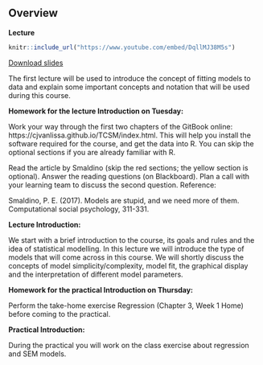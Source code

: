 ## Overview

**Lecture**

```{r, echo = FALSE}
knitr::include_url("https://www.youtube.com/embed/DqllMJ38M5s")
```

[Download slides](pdfs/tcsm_week_1.pdf)

The first lecture will be used to introduce the concept of fitting models to data and explain some important concepts and notation that will be used during this course.

**Homework for the lecture Introduction on Tuesday:**

Work your way through the first two chapters of the GitBook online: https://cjvanlissa.github.io/TCSM/index.html. This will help you install the software required for the course, and get the data into R. You can skip the optional sections if you are already familiar with R.

Read the article by Smaldino (skip the red sections; the yellow section is optional). Answer the reading questions (on Blackboard). Plan a call with your learning team to discuss the second question. Reference:

Smaldino, P. E. (2017). Models are stupid, and we need more of 
them. Computational social psychology, 311-331.

**Lecture Introduction:**

We start with a brief introduction to the course, its goals and rules and the idea of statistical modelling. In this lecture we will introduce the type of models that will come across in this course. We will shortly discuss the concepts of model simplicity/complexity, model fit, the graphical display and the interpretation of different model parameters.  

**Homework for the practical Introduction on Thursday:**

Perform the take-home exercise Regression (Chapter 3, Week 1 Home) before coming to the practical. 

**Practical Introduction:**

During the practical you will work on the class exercise about regression and SEM models.
